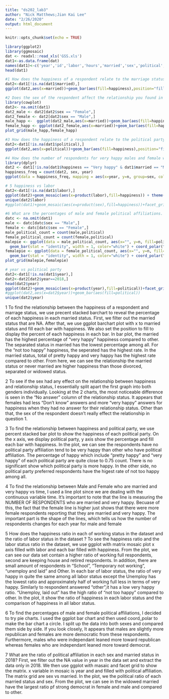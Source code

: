 ```yaml
---
title: "ds202_lab3"
author: "Nick Matthews;Jian Kai Lee"
date: "2/26/2020"
output: html_document
---
```


```r
knitr::opts_chunk$set(echo = TRUE)
```

```r
library(ggplot2)
library(ggmosaic)
dat <- readxl::read_xls('GSS.xls')
dat1<-as.data.frame(dat)
names(dat1)<-c('year','id','labor','hours','married','sex','political','happiness','ballot')
head(dat1)

#1 How does the happiness of a respondent relate to the marriage status?
dat2<-dat1[!is.na(dat1$married),]
ggplot(dat2,aes(x=married))+geom_bar(aes(fill=happiness),position="fill")

#2 Does the sex of the respondent affect the relationship you found in Q1?
library(cowplot)
dat2<- na.omit(dat1)
dat2_male <- dat2[dat2$sex == "Female",]
dat2_female <- dat2[dat2$sex == "Male",]
male_happ <-  ggplot(dat2_male,aes(x=married))+geom_bar(aes(fill=happiness),position="fill") + ggtitle("Male") + theme(axis.text.x = element_text(angle = 90))
female_happ <- ggplot(dat2_female,aes(x=married))+geom_bar(aes(fill=happiness),position="fill") + ggtitle("Female") + theme(axis.text.x = element_text(angle = 90))
plot_grid(male_happ,female_happ)

#3 How does the happiness of a respondent relate to the political party affiliation?
dat2<-dat1[!is.na(dat1$political),]
ggplot(dat2,aes(x=political))+geom_bar(aes(fill=happiness),position="fill")

#4 How does the number of respondents for very happy males and female who are married change over time?
library(dplyr)
dat2 <- dat1[!is.na(dat1$happiness == "Very happy" & dat1$married == "Married"),]
happiness_freq = count(dat2, sex, year)
ggplot(data = happiness_freq, mapping = aes(x=year, y=n, group=sex, color=sex)) + geom_line() + ylab("Number of respondents (Very happy and Married") + xlab("Year") + ggtitle("Male and Female Respondents That Are Very Happy and Married vs Time")

# 5 happiness vs labor
dat2<-dat1[!is.na(dat1$labor),]
ggplot(dat2)+geom_mosaic(aes(x=product(labor),fill=happiness)) + theme(axis.text.x = element_text(angle = 90))
unique(dat2$labor)
#ggplot(dat1)+geom_mosaic(aes(x=product(sex),fill=happiness))+facet_grid(married)

#6 What are the percentages of male and female political affiliations. Are females more democratic than males?
datc <- na.omit(dat1)
male <- datc[datc$sex == "Male",]
female <- datc[datc$sex == "Female",]
male_political_count = count(male,political)
female_political_count = count(female,political)
malepie <- ggplot(data = male_political_count, aes(x="", y=n, fill=political)) + 
  geom_bar(stat = "identity", width = 1, color="white") + coord_polar("y", start=0) + theme_void() + ggtitle("Male Respondants")
femalepie <- ggplot(data = female_political_count, aes(x="", y=n, fill=political)) + 
  geom_bar(stat = "identity", width = 1, color="white") + coord_polar("y", start=0) + theme_void() + ggtitle("Female Respondants")
plot_grid(malepie,femalepie)

# year vs political party
dat2<-dat1[!is.na(dat1$year),]
dat2<-dat2[dat2$year==2018,]
head(dat2$year)
ggplot(dat2)+geom_mosaic(aes(x=product(year),fill=political))+facet_grid(sex~married)
#ggplot(dat2,aes(x=dat2$year))+geom_bar(aes(fill=political))
unique(dat2$year)
```
1 To find the relationship between the happiness of a respondent and marrage status, we use precent stacked barchart to reveal the percentage of each happiness in each married status. First, we filter out the married status that are NA. After that, we use ggplot barchart plot with x to married status and fill each bar with happiness. We also set the position to fill to display the percent of each happiness in each bar. In bar plot, the married has the highest percentage of "very happy" happiness compared to other. The separated status in married has the lowest percentage among all. For the "not too happy" happiness, the seperated has the highest rate. In the married status, total of pretty happy and very happy has the highest rate compared to other. From here, we can see the relationship the married status or never married are higher happiness than those divorced, separated or widowed status.

2 To see if the sex had any effect on the relationship between happiness and relationship status, I essentially split apart the first graph into both genders individually. Looking at the 2 charts, the most noticeable difference is seen in the "No answer" column of the relationship status. It appears that females had less "Don't know" answers and more "very happy" answers for happiness when they had no answer for their relationship status. Other than that, the sex of the respondent doesn't really effect the relationship in question 1. 

3 To find the relationship between happiness and political party, we use percent stacked bar plot to show the happiness of each political party. On the x axis, we display political party, y axis show the percentage and fill each bar with happiness. In the plot, we can see the respondents have no political party affiliation tend to be very happy than other who have political affiliation. The percentage of happy which include "pretty happy" and "very happy" of each political party are quite close to 0.75 count. There is no significant show which political party is more happy. In the other side, no political party preferred respondents have the higest rate of not too happy among all. 

4 To find the relationship between Male and Female who are married and very happy vs time, I used a line plot since we are
dealing with the continuous variable time. It's important to note that the line is measuring the NUMBER OF RESPONDENTS who are
married and very happy. Becuase of this, the fact that the female line is higher just shows that there were more female respondents reporting that they are married and very happy. The important part is the shape of the lines, which tells us how the number of respondents changes for each year for male and female

5 How does the happiness ratio in each of working status in the dataset and the ratio of labor status in the dataset ? 
To see the happiness ratio and the labor status ratio in the dataset, we use ggplot with matrix mosaic plot x axis filled with labor and each bar filled with happiness. From the plot, we can see our data set contain a higher ratio of working full respondents, second are keeping house and retired respondents. In addition, there are small amount of respondents in "School", "Temporary not working", "unemploy and laid" and Other. In each bar of labor status, the ratio of very happy in quite the same among all labor status except the Unemploy has the lowest ratio and approximately half of working full less in terms of very happy. Similarly to respondent answered "other",it has a low very happy ratio. "Unemploy, laid out" has the high ratio of "not too happy" compared to other. In the plot, it show the ratio of happiness in each labor status and the comparison of happiness in all labor status.

6 To find the percentages of male and female political affiliations, I decided to try pie charts. I used the ggplot bar chart
and then used coord_polar to make the bar chart a circle. I split up the data into both sexes and compared them side by side.
If you look closely, It appears that males are slightly more republican and females are more democratic from these respondents.
Furthermore, males who were independant leaned more toward republican whereas females who are independant leaned more toward
democrat.

7 What are the ratio of political affiliation in each sex and married status in 2018?
First, we filter out the NA value in year in the data set and extract the data only in 2018. We then use ggplot with masaic and facet grid to show the matrix. x variable in mosaic is year and and filled with political affiliation. The matrix grid are sex vs married. In the plot, we the political ratio of each married status and sex. From the plot, we can see in the widowed married have the largest ratio pf strong democrat in female and male and compared to other.


